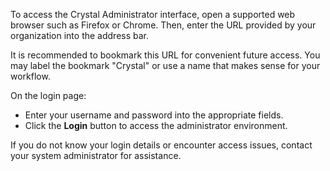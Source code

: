 To access the Crystal Administrator interface, open a supported web browser such as Firefox or Chrome. Then, enter the URL provided by your organization into the address bar.

It is recommended to bookmark this URL for convenient future access. You may label the bookmark "Crystal" or use a name that makes sense for your workflow.

On the login page:

- Enter your username and password into the appropriate fields.
- Click the **Login** button to access the administrator environment.

If you do not know your login details or encounter access issues, contact your system administrator for assistance.
